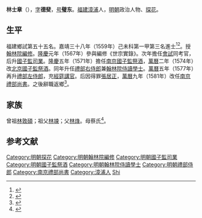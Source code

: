 {{明清人物信息框
| 姓名 = 林士章
| 原名 =
| 圖片名稱= 
| 圖片大小 =
| 圖片說明 = 
| 最高職務 = 南京禮部尚書
| 國家 = 大明 
| 爵位 =
| 籍貫 = 福建漳州府漳浦縣
| 族裔 = 
| 旗籍 = 
| 字號 = 字德斐，號璧東
| 諡號 =
| 出生日期 = 嘉靖二年（1523年）
| 出生地點 = 福建漳浦縣
| 逝世日期 = 萬曆二十八年（1600年）
| 逝世地點 = 福建漳浦縣
| 墓葬 =
| 配偶 = 
| 親屬 = 
| 出身 =
* 嘉靖三十七年戊午科舉人
* 嘉靖三十八年己未科進士及第
| 經歷 =
| 著作 =  
}}
'''林士章'''（{{bd|1523年||1600年|catIdx=L林}}），[[表字|字]]'''德斐'''，[[号|号]]'''璧东'''。[[福建|福建]][[漳浦|漳浦]]人，[[明朝|明朝]]政治人物、[[探花|探花]]。

== 生平 ==
福建鄉試第五十五名。嘉靖三十八年（1559年）己未科第一甲第三名進士<ref>{{Cite book|title=《皇明贡举考》卷五|author=[[张朝瑞|张朝瑞]]|publisher=《续修四库全书》史部第828册|year=|isbn=|location=|pages=}}</ref><ref>{{Cite book|title=贡举志五种 上|author=鲁小俊，江俊伟著|publisher=武汉大学出版社|year=2009|isbn=978-7-307-07043-1|location=武汉|pages=}}</ref>。授[[翰林院編修|翰林院編修]]。[[隆庆_(明朝)|隆慶]]元年（1567年）參與編修《世宗實錄》。次年擔任[[會試|會試]]同考官，后升[[國子監|國子監]][[司業|司業]]。[[隆庆_(明朝)|隆慶]]五年（1571年）擔任[[南京|南京]][[國子監祭酒|國子監祭酒]]，[[萬曆|萬曆]]二年（1574年）改[[北京|北京]][[國子監祭酒|國子監祭酒]]。同年升任[[禮部右侍郎|禮部右侍郎]]兼[[翰林院侍讀學士|翰林院侍讀學士]]。[[萬曆|萬曆]]五年（1577年）再升[[禮部左侍郎|禮部左侍郎]]，充[[經筵講官|經筵講官]]。后因得罪[[張居正|張居正]]，[[萬曆|萬曆]]九年（1581年）改任[[南京禮部尚書|南京禮部尚書]]。之後辭職返鄉<ref>{{cite web | url=http://www.bjdclib.com/subdb/exam/examperson/200909/t20090901_27318.html | title=林士章 | publisher=北京東城區圖書館 | accessdate=September 16, 2011 | archive-date=2017-11-07 | archive-url=https://web.archive.org/web/20171107015108/http://www.bjdclib.com/subdb/exam/examperson/200909/t20090901_27318.html | dead-url=no }}</ref>。

== 家族 ==
曾祖[[林敦碩|林敦碩]]；祖父[[林竦|林竦]]；父[[林烽|林烽]]。母蔡氏<ref>{{Cite book|title=天一阁藏明代科举录选刊 登科录 点校本|author=龚延明主编|publisher=宁波出版社|year=2016|isbn=978-7-5526-2320-8|location=宁波|pages=|quote=《天一閣藏明代科舉錄選刊.登科錄》之《嘉靖三十八年己未科登科錄》}}</ref>。

==参考文献==
{{reflist}}
{{嘉靖三十八年己未科殿試金榜}}

{{DEFAULTSORT:Lin林}}
[[Category:明朝探花|Category:明朝探花]]
[[Category:明朝翰林院編修|Category:明朝翰林院編修]]
[[Category:明朝國子監司業|Category:明朝國子監司業]]
[[Category:明朝國子監祭酒|Category:明朝國子監祭酒]]
[[Category:明朝翰林院侍讀學士|Category:明朝翰林院侍讀學士]]
[[Category:明朝禮部侍郎|Category:明朝禮部侍郎]]
[[Category:南京禮部尚書|Category:南京禮部尚書]]
[[Category:漳浦人|Category:漳浦人]]
[[Category:林姓|Shi]]